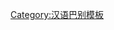 {{User language-3|cmn-sichuan|这个用户的'''[[:Category:cmn-sichuan 使用者|四川话]]'''说得'''[[:Category:cmn-sichuan-3 使用者|算伸展]]'''了。|四川話|12|9}}<noinclude>[[Category:汉语巴别模板]]</noinclude>